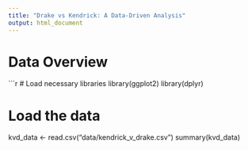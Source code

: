 ```yaml
---
title: "Drake vs Kendrick: A Data-Driven Analysis"
output: html_document
---
```


# Data Overview
```r
# Load necessary libraries
library(ggplot2)
library(dplyr)

# Load the data
kvd_data <- read.csv("data/kendrick_v_drake.csv")
summary(kvd_data)